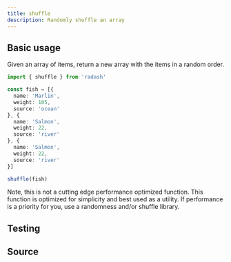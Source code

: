 ```yaml
---
title: shuffle
description: Randomly shuffle an array
---
```



## Basic usage

Given an array of items, return a new array with the items in a random order.

```ts
import { shuffle } from 'radash'

const fish = [{
  name: 'Marlin',
  weight: 105,
  source: 'ocean'
}, {
  name: 'Salmon',
  weight: 22,
  source: 'river'
}, {
  name: 'Salmon',
  weight: 22,
  source: 'river'
}]

shuffle(fish)
```

Note, this is not a cutting edge performance optimized function. This function is optimized for simplicity and best used as a utility. If performance is a priority for you, use a randomness and/or shuffle library.

## Testing

<TestingLinkAndPreview module="array" func="shuffle" />

## Source

<SourceLinkAndPreview module="array" func="shuffle" />
